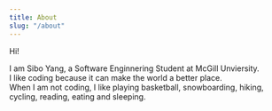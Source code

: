 ```yaml
---
title: About
slug: "/about"
---
```


Hi!

I am Sibo Yang, a Software Enginnering Student at McGill Unviersity.<br/>
I like coding because it can make the world a better place.<br/>
When I am not coding, I like playing basketball, snowboarding, hiking, cycling, reading, eating and sleeping.
